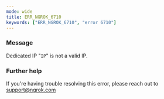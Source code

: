 ```yaml
---
mode: wide
title: ERR_NGROK_6710
keywords: ["ERR_NGROK_6710", "error 6710"]
---
```



### Message

Dedicated IP "`IP`" is not a valid IP.

<ErrorDetails />

### Further help

If you're having trouble resolving this error, please reach out to [support@ngrok.com](mailto:support@ngrok.com?subject=Help%20with%20ERR_NGROK_6710)
